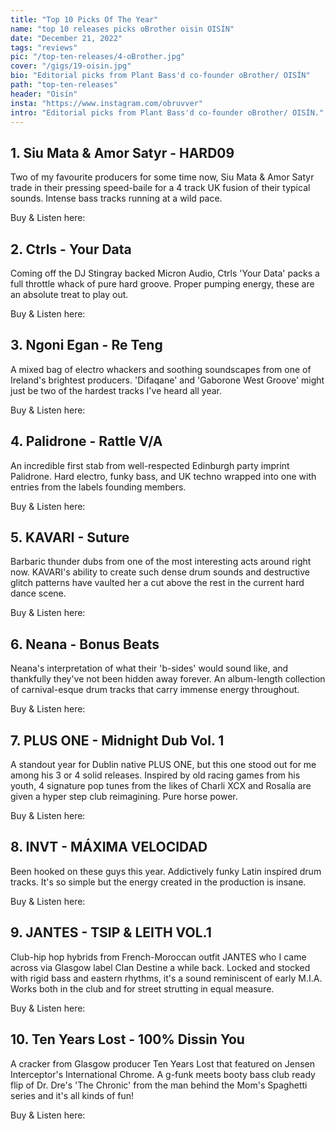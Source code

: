 ---
title: "Top 10 Picks Of The Year"
name: "top 10 releases picks oBrother oisin OISÍN"
date: "December 21, 2022"
tags: "reviews"
pic: "/top-ten-releases/4-oBrother.jpg"
cover: "/gigs/19-oisin.jpg"
bio: "Editorial picks from Plant Bass'd co-founder oBrother/ OISÍN"
path: "top-ten-releases"
header: "Oisín"
insta: "https://www.instagram.com/obruvver"
intro: "Editorial picks from Plant Bass'd co-founder oBrother/ OISÍN."
---

## 1. Siu Mata & Amor Satyr - HARD09

<div className="row display-flex align-items-center">
<div className="col clubGuide">
<Picture src="/top-ten-releases/oisin/1.jpg" alt="Siu Mata & Amor Satyr - HARD09" size={1200} />
</div>
<div className="col clubGuide">

Two of my favourite producers for some time now, Siu Mata & Amor Satyr trade in their pressing speed-baile for a 4 track UK fusion of their typical sounds. Intense bass tracks running at a wild pace.

Buy & Listen here: <HoverLink url="hardlinesounds.bandcamp.com/album/hard09" name="Bandcamp" external />

</div>
</div>

## 2. Ctrls - Your Data

<div className="row display-flex align-items-center">
<div className="col clubGuide">
<Picture src="/top-ten-releases/oisin/2.jpg" alt="Ctrls - Your Data cover art" size={1200} />
</div>
<div className="col clubGuide">

Coming off the DJ Stingray backed Micron Audio, Ctrls 'Your Data' packs a full throttle whack of pure hard groove. Proper pumping energy, these are an absolute treat to play out.

Buy & Listen here: <HoverLink url="ctrlscph.bandcamp.com/album/your-data" name="BandCamp" external />

</div>
</div>

## 3. Ngoni Egan - Re Teng

<div className="row display-flex align-items-center">
<div className="col clubGuide">
<Picture src="/top-ten-releases/oisin/3.jpg" alt="Ngoni Egan - Re Teng" size={1200} />
</div>
<div className="col clubGuide">

A mixed bag of electro whackers and soothing soundscapes from one of Ireland's brightest producers. 'Difaqane' and 'Gaborone West Groove' might just be two of the hardest tracks I've heard all year.

Buy & Listen here: <HoverLink url="ngoniegan.bandcamp.com/album/re-teng" name="BandCamp" external />

</div>
</div>

## 4. Palidrone - Rattle V/A

<div className="row display-flex align-items-center">
<div className="col clubGuide">
<Picture src="/top-ten-releases/oisin/4.jpg" alt="Palidrone - Rattle V/A" size={1200} />
</div>
<div className="col clubGuide">

An incredible first stab from well-respected Edinburgh party imprint Palidrone. Hard electro, funky bass, and UK techno wrapped into one with entries from the labels founding members.

Buy & Listen here: <HoverLink url="palidrone.bandcamp.com/album/rattle" name="BandCamp" external />

</div>
</div>

## 5. KAVARI - Suture

<div className="row display-flex align-items-center">
<div className="col clubGuide">
<Picture src="/top-ten-releases/oisin/5.jpg" alt="KAVARI - Suture" size={1200} />
</div>
<div className="col clubGuide">

Barbaric thunder dubs from one of the most interesting acts around right now. KAVARI's ability to create such dense drum sounds and destructive glitch patterns have vaulted her a cut above the rest in the current hard dance scene.

Buy & Listen here: <HoverLink url="kavarimusic.bandcamp.com/album/suture-ep" name="BandCamp" external />

</div>
</div>

## 6. Neana - Bonus Beats

<div className="row display-flex align-items-center">
<div className="col clubGuide">
<Picture src="/top-ten-releases/oisin/6.jpg" alt="Neana - Bonus Beats" size={1200} />
</div>
<div className="col clubGuide">

Neana's interpretation of what their 'b-sides' would sound like, and thankfully they've not been hidden away forever. An album-length collection of carnival-esque drum tracks that carry immense energy throughout.

Buy & Listen here: <HoverLink url="neana.bandcamp.com/album/bonus-beats" name="Bandcamp" external />

</div>
</div>

## 7. PLUS ONE - Midnight Dub Vol. 1

<div className="row display-flex align-items-center">
<div className="col clubGuide">
<Picture src="/top-ten-releases/oisin/7.jpg" alt="PLUS ONE - Midnight Dub Vol. 1" size={1200} />
</div>
<div className="col clubGuide">

A standout year for Dublin native PLUS ONE, but this one stood out for me among his 3 or 4 solid releases. Inspired by old racing games from his youth, 4 signature pop tunes from the likes of Charli XCX and Rosalía are given a hyper step club reimagining. Pure horse power.

Buy & Listen here: <HoverLink url="mattfinneganplusone.bandcamp.com/album/midnight-dub-vol-1" name="BandCamp" external />

</div>
</div>

## 8. INVT - MÁXIMA VELOCIDAD

<div className="row display-flex align-items-center">
<div className="col clubGuide">
<Picture src="/top-ten-releases/oisin/8.jpg" alt="INVT - MÁXIMA VELOCIDAD" size={1200} />
</div>
<div className="col clubGuide">

Been hooked on these guys this year. Addictively funky Latin inspired drum tracks. It's so simple but the energy created in the production is insane.

Buy & Listen here: <HoverLink url="invt.bandcamp.com/album/m-xima-velocidad" name="BandCamp" external />

</div>
</div>

## 9. JANTES - TSIP & LEITH VOL.1

<div className="row display-flex align-items-center">
<div className="col clubGuide">
<Picture src="/top-ten-releases/oisin/9.jpg" alt="JANTES - TSIP & LEITH VOL.1" size={1200} />
</div>
<div className="col clubGuide">

Club-hip hop hybrids from French-Moroccan outfit JANTES who I came across via Glasgow label Clan Destine a while back. Locked and stocked with rigid bass and eastern rhythms, it's a sound reminiscent of early M.I.A. Works both in the club and for street strutting in equal measure.

Buy & Listen here: <HoverLink url="jantes.bandcamp.com/album/tsip-leith-vol-1-2" name="BandCamp" external />

</div>
</div>

## 10. Ten Years Lost - 100% Dissin You

<div className="row display-flex align-items-center">
<div className="col clubGuide">
<Picture src="/top-ten-releases/oisin/10.jpg" alt="Ten Years Lost - 100% Dissin You" size={1200} />
</div>
<div className="col clubGuide">

A cracker from Glasgow producer Ten Years Lost that featured on Jensen Interceptor's International Chrome. A g-funk meets booty bass club ready flip of Dr. Dre's 'The Chronic' from the man behind the Mom's Spaghetti series and it's all kinds of fun!

Buy & Listen here: <HoverLink url="internationalchrome.bandcamp.com/track/100-dissin-you" name="BandCamp" external />

</div>
</div>
